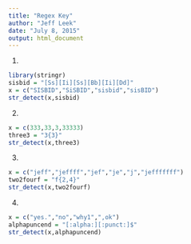 ```yaml
---
title: "Regex Key"
author: "Jeff Leek"
date: "July 8, 2015"
output: html_document
---
```


1.
```r
library(stringr)
sisbid = "[Ss][Ii][Ss][Bb][Ii][Dd]"
x = c("SISBID","SiSBID","sisbid","sisBID")
str_detect(x,sisbid)
```

2. 
```r
x = c(333,33,3,33333)
three3 = "3{3}"
str_detect(x,three3)
```

3.

```r
x = c("jeff","jeffff","jef","je","j","jefffffff")
two2fourf = "f{2,4}"
str_detect(x,two2fourf)
```

4. 

```r
x = c("yes.","no","why1",",ok")
alphapuncend = "[:alpha:][:punct:]$"
str_detect(x,alphapuncend)
```